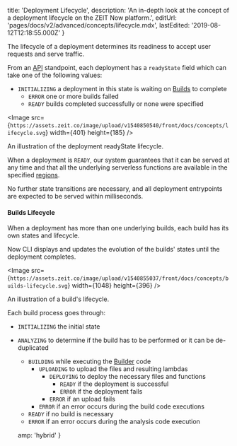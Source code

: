 
  title: 'Deployment Lifecycle',
  description:
    'An in-depth look at the concept of a deployment lifecycle on the ZEIT Now platform.',
  editUrl: 'pages/docs/v2/advanced/concepts/lifecycle.mdx',
  lastEdited: '2019-08-12T12:18:55.000Z'
}

The lifecycle of a deployment determines its readiness to accept user requests and serve traffic.

From an [API](/docs/api) standpoint, each deployment has a `readyState` field which can take one of the following values:

- `INITIALIZING` a deployment in this state is waiting on [Builds](/docs/v2/advanced/builders) to complete
  - `ERROR` one or more builds failed
  - `READY` builds completed successfully or none were specified

<Image src={`https://assets.zeit.co/image/upload/v1540850540/front/docs/concepts/lifecycle.svg`}
width={401}
height={185}
/>
<Caption>An illustration of the deployment <InlineCode>readyState</InlineCode> lifecycle.</Caption>

When a deployment is `READY`, our system guarantees that it can be served at any time and that all the underlying serverless functions are available in the specified [regions](/docs/v2/advanced/platform/regions-and-providers).

No further state transitions are necessary, and all deployment entrypoints are expected to be served within milliseconds.

#### Builds Lifecycle

When a deployment has more than one underlying builds, each build has its own states and lifecycle.

Now CLI displays and updates the evolution of the builds' states until the deployment completes.

<Image src={`https://assets.zeit.co/image/upload/v1540855037/front/docs/concepts/builds-lifecycle.svg`}
width={1048}
height={396}
/>
<Caption>An illustration of a <GenericLink href="/docs/v2/deployments/builds">build's</GenericLink> lifecycle.</Caption>

Each build process goes through:

- `INITIALIZING` the initial state
- `ANALYZING` to determine if the build has to be performed or it can be de-duplicated
  - `BUILDING` while executing the [Builder](/docs/v2/advanced/builders) code
    - `UPLOADING` to upload the files and resulting lambdas
      - `DEPLOYING` to deploy the necessary files and functions
        - `READY` if the deployment is successful
        - `ERROR` if the deployment fails
      - `ERROR` if an upload fails
    - `ERROR` if an error occurs during the build code executions
  - `READY` if no build is necessary
  - `ERROR` if an error occurs during the analysis code execution


  amp: 'hybrid'
}
